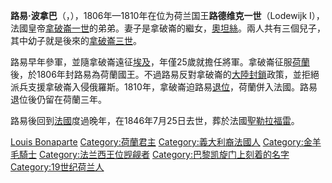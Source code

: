 {{unreferenced|time=2019-03-07T21:42:43+00:00}}
{{Infobox royalty
|name=路德维克一世
|image=LouisBonaparte Holland.jpg
|image_size = 250px
|date of birth={{birth date|1778|9|2}}
|place of birth={{flag|Kingdom of France}}[[科西嘉|科西嘉]][[阿雅克肖|阿雅克肖]]
|date of death={{death date and age|1846|7|25|1778|9|2}}
|place of death=[[托斯卡納大公國|托斯卡納]][[利佛諾|利佛諾]]（今属[[意大利|意大利]]）
|place of burial = {{FRA}}[[圣勒拉福雷|圣勒拉福雷]]
|succession=荷蘭國王
|reign=1806年6月5日 -1810年7月1日
|successor=[[拿破崙·路易·波拿巴|路德维克二世]]
|spouse=[[奧坦絲·德·博阿爾內|奧坦絲·德·博阿爾內]]
|issue=拿破仑·夏尔·波拿巴<br>[[拿破崙·路易·波拿巴|路德维克二世]]<br>[[拿破崙三世|拿破崙三世]]
|father=[[卡洛·波拿巴|卡洛·波拿巴]]
|mother=[[瑪麗亞·萊蒂西亞·拉莫利諾|瑪麗亞·萊蒂西亞·拉莫利諾]]
|full name = Louis Napoléon Bonaparte
}}

'''路易·波拿巴'''（{{lang|fr|Louis Napoléon Bonaparte}}，{{bd|1778年|9月2日|1846年|7月25日}}），1806年—1810年在位为荷兰国王'''路德维克一世'''（Lodewijk I），法國皇帝[[拿破崙一世|拿破崙一世]]的弟弟。妻子是拿破崙的繼女，[[奧坦絲·德·博阿爾內|奧坦絲]]。兩人共有三個兒子，其中幼子就是後來的[[拿破崙三世|拿破崙三世]]。

路易早年參軍，並隨拿破崙遠征[[埃及|埃及]]，年僅25歲就擔任將軍。拿破崙征服[[荷蘭|荷蘭]]後，於1806年封路易為荷蘭國王。不過路易反對拿破崙的[[大陸封鎖|大陸封鎖]]政策，並拒絕派兵支援拿破崙入侵俄羅斯。1810年，拿破崙迫路易[[退位|退位]]，荷蘭併入法國。路易退位後仍留在荷蘭三年。

路易後回到[[法國|法國]]度過晚年，在1846年7月25日去世，葬於法國[[聖勒拉福雷|聖勒拉福雷]]。

{{荷蘭君主}}
{{Napoleonic Wars}}
{{Authority control}}
{{DEFAULTSORT: Bonaparte, Louis}}

[[Category:波拿巴家族|Louis Bonaparte]]
[[Category:荷蘭君主|Category:荷蘭君主]]
[[Category:義大利裔法國人|Category:義大利裔法國人]]
[[Category:金羊毛騎士|Category:金羊毛騎士]]
[[Category:法兰西王位觊觎者|Category:法兰西王位觊觎者]]
[[Category:巴黎凯旋门上刻着的名字|Category:巴黎凯旋门上刻着的名字]]
[[Category:19世纪荷兰人|Category:19世纪荷兰人]]